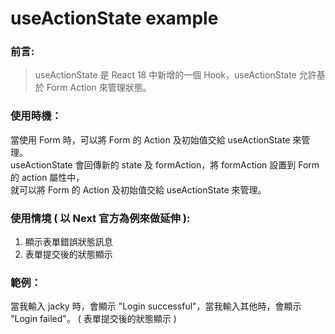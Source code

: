 
# useActionState example

### 前言:

> useActionState 是 React 18 中新增的一個 Hook，useActionState 允許基於 Form Action 來管理狀態。

### 使用時機：

當使用 Form 時，可以將 Form 的 Action 及初始值交給 useActionState 來管理。<br/>
useActionState 會回傳新的 state 及 formAction，將 formAction 設置到 Form 的 action 屬性中，<br/>就可以將 Form 的 Action 及初始值交給 useActionState 來管理。<br/>

### 使用情境 ( 以 Next 官方為例來做延伸 ):

1. 顯示表單錯誤狀態訊息
2. 表單提交後的狀態顯示

### 範例：

當我輸入 jacky 時，會顯示 "Login successful"，當我輸入其他時，會顯示 "Login failed"。 ( 表單提交後的狀態顯示 )

<UseActionState />
